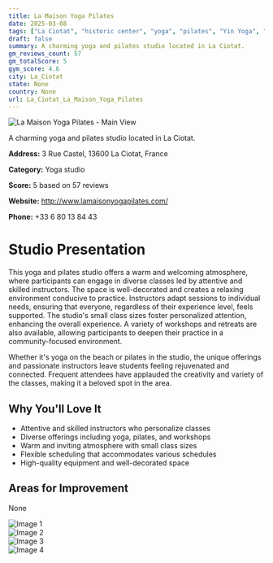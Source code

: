 ```yaml
---
title: La Maison Yoga Pilates
date: 2025-03-08
tags: ["La Ciotat", "historic center", "yoga", "pilates", "Yin Yoga", "intimate", "welcoming", "La Ciotat"]  
draft: false
summary: A charming yoga and pilates studio located in La Ciotat.
gm_reviews_count: 57
gm_totalScore: 5
gym_score: 4.6
city: La_Ciotat
state: None
country: None
url: La_Ciotat_La_Maison_Yoga_Pilates
---
```


<div className="aspect-[16/9] relative my-8">
  <img 
    src="https://lh5.googleusercontent.com/p/AF1QipMG35Spslx5KuqQHwmoT9pNPc-Jpil0GhBMsyd5=w1920-h1080-k-no"
    alt="La Maison Yoga Pilates - Main View"
    className="object-cover absolute inset-0 w-full h-full rounded-lg"
  />
</div>

A charming yoga and pilates studio located in La Ciotat.

**Address:** 3 Rue Castel, 13600 La Ciotat, France

**Category:** Yoga studio

**Score:** 5 based on 57 reviews

**Website:** http://www.lamaisonyogapilates.com/

**Phone:** +33 6 80 13 84 43

# Studio Presentation

This yoga and pilates studio offers a warm and welcoming atmosphere, where participants can engage in diverse classes led by attentive and skilled instructors. The space is well-decorated and creates a relaxing environment conducive to practice. Instructors adapt sessions to individual needs, ensuring that everyone, regardless of their experience level, feels supported. The studio's small class sizes foster personalized attention, enhancing the overall experience. A variety of workshops and retreats are also available, allowing participants to deepen their practice in a community-focused environment.

Whether it's yoga on the beach or pilates in the studio, the unique offerings and passionate instructors leave students feeling rejuvenated and connected. Frequent attendees have applauded the creativity and variety of the classes, making it a beloved spot in the area.

## Why You'll Love It

- Attentive and skilled instructors who personalize classes
- Diverse offerings including yoga, pilates, and workshops
- Warm and inviting atmosphere with small class sizes
- Flexible scheduling that accommodates various schedules
- High-quality equipment and well-decorated space

## Areas for Improvement

None

<div className="grid grid-cols-1 xl:grid-cols-2 gap-4 my-8">
<div className="aspect-[4/3] relative"><img src="https://lh3.googleusercontent.com/p/AF1QipNc1c8u3dM8-Ckj_vCx9-k8Bxfif9jhdZHcoCrn=w1920-h1080-k-no" alt="Image 1" className="object-cover absolute inset-0 w-full h-full rounded-lg" /></div>
<div className="aspect-[4/3] relative"><img src="https://lh5.googleusercontent.com/p/AF1QipOT4azhgsfTwFEge1b3NVF-OC1pzsaW0yjRiWbz=w1920-h1080-k-no" alt="Image 2" className="object-cover absolute inset-0 w-full h-full rounded-lg" /></div>
<div className="aspect-[4/3] relative"><img src="https://lh5.googleusercontent.com/p/AF1QipMcL6D8GnNfPBVphYSonzmBIG0OUDCwQ44Qf6HY=w1920-h1080-k-no" alt="Image 3" className="object-cover absolute inset-0 w-full h-full rounded-lg" /></div>
<div className="aspect-[4/3] relative"><img src="https://lh5.googleusercontent.com/p/AF1QipM7Be68Qtni499fEL07KIFX4vo7feSU1F64MI8p=w1920-h1080-k-no" alt="Image 4" className="object-cover absolute inset-0 w-full h-full rounded-lg" /></div>
</div>